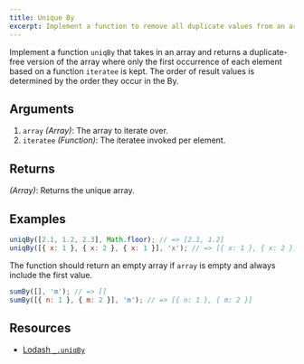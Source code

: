 ```yaml
---
title: Unique By
excerpt: Implement a function to remove all duplicate values from an array based on a specific criteria
---
```


Implement a function `uniqBy` that takes in an array and returns a duplicate-free version of the array where only the first occurrence of each element based on a function `iteratee` is kept. The order of result values is determined by the order they occur in the By.

## Arguments

1. `array` _(Array)_: The array to iterate over.
1. `iteratee` _(Function)_: The iteratee invoked per element.

## Returns

_(Array)_: Returns the unique array.

## Examples

```js
uniqBy([2.1, 1.2, 2.3], Math.floor); // => [2.1, 1.2]
uniqBy([{ x: 1 }, { x: 2 }, { x: 1 }], 'x'); // => [{ x: 1 }, { x: 2 }]
```

The function should return an empty array if `array` is empty and always include the first value.

```js
sumBy([], 'm'); // => []
sumBy([{ n: 1 }, { m: 2 }], 'm'); // => [{ n: 1 }, { m: 2 }]
```

## Resources

- [Lodash `_.uniqBy`](https://lodash.com/docs/#uniqBy)
